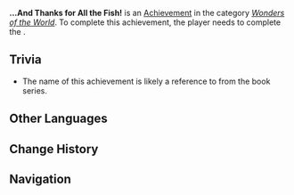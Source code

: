 {{Achievement Infobox
|id           = 81509
|order id     = 1493
|category     = Wonders of the World
|description  = Thank you for your hospitality!
|requirements = Complete ''[[Feeling Like Fish Today!]]''
|primogems    = 5
|tracking     = 
|topic        = 
|type         = Quest
|hidden       = 1
|set          = 
}}
'''...And Thanks for All the Fish!''' is an [[Achievement]] in the category ''[[Wonders of the World]]''. To complete this achievement, the player needs to complete the {{Quest|Feeling Like Fish Today!}}.

==Trivia==
* The name of this achievement is likely a reference to ''{{w|So Long, and Thanks for All the Fish}}'' from the {{w|Hitchhiker's Guide to the Galaxy}} book series.
<!--
==Gameplay Notes==
*

==Gallery==
{{Preview
|size=300px
|file=
|caption=
}}

==Video Guides==
{{EVT
|video1   = 
|caption1 = 
}}
-->

==Other Languages==
{{Other Languages
|en       = ...And Thanks for All the Fish!
|zhs      = 谢谢你们的鱼
|zhs_rm   = 
|zht      = 謝謝{{MC|m=你|f=妳}}們的魚
|zht_rm   = 
|zh_tl    = 
|ja       = 魚をありがとう
|ja_rm    = 
|ja_tl    = 
|ko       = 물고기들은 고마웠어요
|ko_tl    = 
|es       = Gracias por el pescado
|es_tl    = Thanks for the Fish
|fr       = ... Et merci pour tous les poissons !
|fr_tl    = ... And Thanks for All the Fish!
|ru       = ...И спасибо за рыбу!
|ru_tl    = ...And Thanks for the Fish!
|th       = ขอบคุณสำหรับปลานะ
|th_rm    = 
|th_tl    = 
|vi       = Cảm Ơn Cá Của Mọi Người
|vi_tl    = 
|de       = ... und danke für den Fisch
|de_tl    = ... And Thanks for the Fish
|id       = Terima Kasih Untuk Semua Ikannya!
|id_tl    = Thanks for All the Fish!
|pt       = ...Agradeço a Todos os Peixes!
|pt_tl    = 
|tr       = Ve Bütün O Balıklar İçin Teşekkürler!
|tr_tl    = 
|it       = ...E grazie per i pesci!
|it_tl    = 
}}

==Change History==
{{Change History|5.0}}
<!--
==References==
{{Reflist}}
-->
==Navigation==
{{Achievement Navbox}}